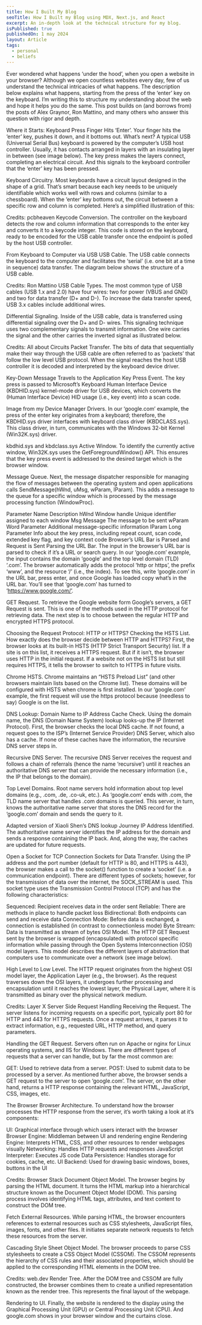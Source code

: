 ```yaml
---
title: How I Built My Blog
seoTitle: How I Built my Blog using MDX, Next.js, and React
excerpt: An in-depth look at the technical structure for my blog.
isPublished: true
publishedOn: 1 may 2024
layout: Article
tags:
  - personal
  - beliefs
---
```


Ever wondered what happens ‘under the hood’, when you open a website in your browser? Although we open countless websites every day, few of us understand the technical intricacies of what happens. The description below explains what happens, starting from the press of the ‘enter’ key on the keyboard. I’m writing this to structure my understanding about the web and hope it helps you do the same. This post builds on (and borrows from) the posts of Alex Graynor, Ron Mattino, and many others who answer this question with rigor and depth.

Where it Starts: Keyboard Press
Finger Hits ‘Enter’. Your finger hits the ‘enter’ key, pushes it down, and it bottoms out. What’s next? A typical USB (Universal Serial Bus) keyboard is powered by the computer’s USB host controller. Usually, it has contacts arranged in layers with an insulating layer in between (see image below). The key press makes the layers connect, completing an electrical circuit. And this signals to the keyboard controller that the ‘enter’ key has been pressed.


Keyboard Circuitry. Most keyboards have a circuit layout designed in the shape of a grid. That’s smart because each key needs to be uniquely identifiable which works well with rows and columns (similar to a chessboard). When the ‘enter’ key bottoms out, the circuit between a specific row and column is completed. Here’s a simplified illustration of this:


Credits: pcbheaven
Keycode Conversion. The controller on the keyboard detects the row and column information that corresponds to the enter key and converts it to a keycode integer. This code is stored on the keyboard, ready to be encoded for the USB cable transfer once the endpoint is polled by the host USB controller.

From Keyboard to Computer via USB
USB Cable. The USB cable connects the keyboard to the computer and facilitates the ‘serial’ (i.e. one bit at a time in sequence) data transfer. The diagram below shows the structure of a USB cable.


Credits: Ron Mattino
USB Cable Types. The most common type of USB cables (USB 1.x and 2.0) have four wires: two for power (VBUS and GND) and two for data transfer (D+ and D-). To increase the data transfer speed, USB 3.x cables include additional wires.

Differential Signaling. Inside of the USB cable, data is transferred using differential signaling over the D+ and D- wires. This signaling technique uses two complementary signals to transmit information. One wire carries the signal and the other carries the inverted signal as illustrated below.


Credits: All about Circuits
Packet Transfer. The bits of data that sequentially make their way through the USB cable are often referred to as ‘packets’ that follow the low level USB protocol. When the signal reaches the host USB controller it is decoded and interpreted by the keyboard device driver.

Key-Down Message Travels to the Application
Key Press Event. The key press is passed to Microsoft’s Keyboard Human Interface Device (KBDHID.sys) kernel-mode driver for USB devices, which converts the (Human Interface Device) HID usage (i.e., key event) into a scan code.


Image from my Device Manager
Drivers. In our ‘google.com’ example, the press of the enter key originates from a keyboard; therefore, the KBDHID.sys driver interfaces with keyboard class driver (KBDCLASS.sys). This class driver, in turn, communicates with the Windows 32-bit Kernel (Win32K.sys) driver.


kbdhid.sys and kbdclass.sys
Active Window. To identify the currently active window, Win32K.sys uses the GetForegroundWindow() API. This ensures that the key press event is addressed to the desired target which is the browser window.

Message Queue. Next, the message dispatcher responsible for managing the flow of messages between the operating system and open applications calls SendMessage(hWnd, uMsg, wParam, lParam). This adds a message to the queue for a specific window which is processed by the message processing function (WindowProc).

Parameter	Name	Description
hWnd	Window handle	Unique identifier assigned to each window
Msg	Message	The message to be sent
wParam	Word Parameter	Additional message-specific information
lParam	Long Parameter	Info about the key press, including repeat count, scan code, extended key flag, and key context code
Browser’s URL Bar is Parsed and Request is Sent
Parsing the URL Bar. The input in the browser’s URL bar is parsed to check if it’s a URL or search query. In our ‘google.com’ example, the input contains the domain ‘google’ and the top level domain (TLD) ‘.com’. The browser automatically adds the protocol ‘http or https’, the prefix ‘www’, and the resource ‘/’ (i.e., the index). To see this, write ‘google.com’ in the URL bar, press enter, and once Google has loaded copy what’s in the URL bar. You’ll see that ‘google.com’ has turned to ‘https://www.google.com/’.

GET Request. To retrieve the Google website form Google’s servers, a GET Request is sent. This is one of the methods used in the HTTP protocol for retrieving data. The next step is to choose between the regular HTTP and encrypted HTTPS protocol.

Choosing the Request Protocol: HTTP or HTTPS?
Checking the HSTS List. How exactly does the browser decide between HTTP and HTTPS? First, the browser looks at its built-in HSTS (HTTP Strict Transport Security) list. If a site is on this list, it receives a HTTPS request. But if it isn’t, the browser uses HTTP in the initial request. If a website not on the HSTS list but still requires HTTPS, it tells the browser to switch to HTTPS in future visits.

Chrome HSTS. Chrome maintains an “HSTS Preload List” (and other browsers maintain lists based on the Chrome list). These domains will be configured with HSTS when chrome is first installed. In our ‘google.com’ example, the first request will use the https protocol because (needless to say) Google is on the list.

DNS Lookup: Domain Name to IP Address
Cache Check. Using the domain name, the DNS (Domain Name System) lookup looks-up the IP (Internet Protocol). First, the browser checks the local DNS cache. If not found, a request goes to the ISP’s (Internet Service Provider) DNS Server, which also has a cache. If none of these caches have the information, the recursive DNS server steps in.

Recursive DNS Server. The recursive DNS Server receives the request and follows a chain of referrals (hence the name ‘recursive’) until it reaches an authoritative DNS server that can provide the necessary information (i.e., the IP that belongs to the domain).

Top Level Domains. Root name servers hold information about top level domains (e.g., .com, .de, .co-uk, etc.). As ‘google.com’ ends with .com, the TLD name server that handles .com domains is queried. This server, in turn, knows the authoritative name server that stores the DNS record for the ‘google.com’ domain and sends the query to it.


Adapted version of Xiaoli Shen‘s DNS lookup Journey
IP Address Identified. The authoritative name server identifies the IP address for the domain and sends a response containing the IP back. And, along the way, the caches are updated for future requests.

Open a Socket for TCP Connection
Sockets for Data Transfer. Using the IP address and the port number (default for HTTP is 80, and HTTPS is 443), the browser makes a call to the socket() function to create a ‘socket’ (i.e. a communication endpoint). There are different types of sockets; however, for the transmission of data over the internet, the SOCK_STREAM is used. This socket type uses the Transmission Control Protocol (TCP) and has the following characteristics:

Sequenced: Recipient receives data in the order sent
Reliable: There are methods in place to handle packet loss
Bidirectional: Both endpoints can send and receive data
Connection Mode: Before data is exchanged, a connection is established (in contrast to connectionless mode)
Byte Stream: Data is transmitted as stream of bytes
OSI Model. The HTTP GET Request sent by the browser is wrapped (encapsulated) with protocol specific information while passing through the Open Systems Interconnection (OSI) model layers. This model describes the different layers of abstraction that computers use to communicate over a network (see image below).

High Level to Low Level. The HTTP request originates from the highest OSI model layer, the Application Layer (e.g., the browser). As the request traverses down the OSI layers, it undergoes further processing and encapsulation until it reaches the lowest layer, the Physical Layer, where it is transmitted as binary over the physical network medium.


Credits: Layer X
Server Side Request Handling
Receiving the Request. The server listens for incoming requests on a specific port, typically port 80 for HTTP and 443 for HTTPS requests. Once a request arrives, it parses it to extract information, e.g., requested URL, HTTP method, and query parameters.

Handling the GET Request. Servers often run on Apache or nginx for Linux operating systems, and IIS for Windows. There are different types of requests that a server can handle, but by far the most common are:

GET: Used to retrieve data from a server.
POST: Used to submit data to be processed by a server.
As mentioned further above, the browser sends a GET request to the server to open ‘google.com’. The server, on the other hand, returns a HTTP response containing the relevant HTML, JavaScript, CSS, images, etc.

The Browser
Browser Architecture. To understand how the browser processes the HTTP response from the server, it’s worth taking a look at it’s components:

UI: Graphical interface through which users interact with the browser
Browser Engine: Middleman between UI and rendering engine
Rendering Engine: Interprets HTML, CSS, and other resources to render webpages visually
Networking: Handles HTTP requests and responses
JavaScript Interpreter: Executes JS code
Data Persistence: Handles storage for cookies, cache, etc.
UI Backend: Used for drawing basic windows, boxes, buttons in the UI

Credits: Browser Stack
Document Object Model. The browser begins by parsing the HTML document. It turns the HTML markup into a hierarchical structure known as the Document Object Model (DOM). This parsing process involves identifying HTML tags, attributes, and text content to construct the DOM tree.

Fetch External Resources. While parsing HTML, the browser encounters references to external resources such as CSS stylesheets, JavaScript files, images, fonts, and other files. It initiates separate network requests to fetch these resources from the server.

Cascading Style Sheet Object Model. The browser proceeds to parse CSS stylesheets to create a CSS Object Model (CSSOM). The CSSOM represents the hierarchy of CSS rules and their associated properties, which should be applied to the corresponding HTML elements in the DOM tree.


Credits: web.dev
Render Tree. After the DOM tree and CSSOM are fully constructed, the browser combines them to create a unified representation known as the render tree. This represents the final layout of the webpage.

Rendering to UI. Finally, the website is rendered to the display using the Graphical Processing Unit (GPU) or Central Processing Unit (CPU). And google.com shows in your browser window and the curtains close.